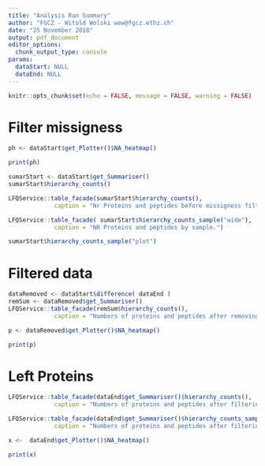 ```yaml
---
title: "Analysis Run Summary"
author: "FGCZ - Witold Wolski wew@fgcz.ethz.ch"
date: "25 November 2018"
output: pdf_document
editor_options: 
  chunk_output_type: console
params:
  dataStart: NULL
  dataEnd: NULL
---
```



```r
knitr::opts_chunk$set(echo = FALSE, message = FALSE, warning = FALSE)
```

# Filter missigness


```r
ph <- dataStart$get_Plotter()$NA_heatmap()
```

```r
print(ph)
```



```r
sumarStart <- dataStart$get_Summariser()
sumarStart$hierarchy_counts()

LFQService::table_facade(sumarStart$hierarchy_counts(),
             caption = "Nr Proteins and peptides before missigness filtering.")
```



```r
LFQService::table_facade( sumarStart$hierarchy_counts_sample("wide"),
             caption = "NR Proteins and peptides by sample.")

```

```r
sumarStart$hierarchy_counts_sample("plot")
```



\newpage


# Filtered data

```r
dataRemoved <- dataStart$difference( dataEnd )
remSum <- dataRemoved$get_Summariser()
LFQService::table_facade(remSum$hierarchy_counts(),
             caption = "Numbers of proteins and peptides after removing sparse peptide quants and filtering for 2 peptides per protein" )
```

```r
p <- dataRemoved$get_Plotter()$NA_heatmap()
```

```r
print(p)
```



# Left Proteins

```r
LFQService::table_facade(dataEnd$get_Summariser()$hierarchy_counts(),
             caption = "Numbers of proteins and peptides after filtering for 2 peptides per protein")

```


```r
LFQService::table_facade(dataEnd$get_Summariser()$hierarchy_counts_sample("wide"),
             caption = "Numbers of proteins and peptides after filtering for 2 peptides per protein by sample")

```


\newpage

```r
x <-  dataEnd$get_Plotter()$NA_heatmap()
```


```r
print(x)
```

\clearpage

